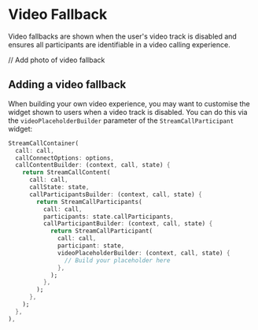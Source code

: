 # Video Fallback

Video fallbacks are shown when the user's video track is disabled and ensures all participants are
identifiable in a video calling experience.

// Add photo of video fallback

## Adding a video fallback

When building your own video experience, you may want to customise the widget shown to users when a
video track is disabled. You can do this via the `videoPlaceholderBuilder` parameter of the
`StreamCallParticipant` widget:

```dart
StreamCallContainer(
  call: call,
  callConnectOptions: options,
  callContentBuilder: (context, call, state) {
    return StreamCallContent(
      call: call,
      callState: state,
      callParticipantsBuilder: (context, call, state) {
        return StreamCallParticipants(
          call: call,
          participants: state.callParticipants,
          callParticipantBuilder: (context, call, state) {
            return StreamCallParticipant(
              call: call,
              participant: state,
              videoPlaceholderBuilder: (context, call, state) {
                // Build your placeholder here
              },
            );
          },
        );
      },
    );
  },
),
```

